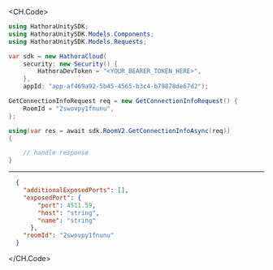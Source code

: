 
<CH.Code>
```csharp GetConnectionInfo.cs
using HathoraUnitySDK;
using HathoraUnitySDK.Models.Components;
using HathoraUnitySDK.Models.Requests;

var sdk = new HathoraCloud(
    security: new Security() {
        HathoraDevToken = "<YOUR_BEARER_TOKEN_HERE>",
    },
    appId: "app-af469a92-5b45-4565-b3c4-b79878de67d2");

GetConnectionInfoRequest req = new GetConnectionInfoRequest() {
    RoomId = "2swovpy1fnunu",
};

using(var res = await sdk.RoomV2.GetConnectionInfoAsync(req))
{

    // handle response
}
```
---

```json Example Response
  {
    "additionalExposedPorts": [],
    "exposedPort": {
        "port": 4511.59,
        "host": "string",
        "name": "string"
      },
    "roomId": "2swovpy1fnunu"
  }
```
</CH.Code>
